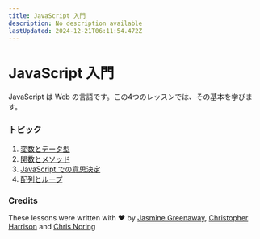 ```yaml
---
title: JavaScript 入門
description: No description available
lastUpdated: 2024-12-21T06:11:54.472Z
---
```


# JavaScript 入門

JavaScript は Web の言語です。この4つのレッスンでは、その基本を学びます。

### トピック

1. [変数とデータ型](../1-data-types/translations/README.ja.md)
2. [関数とメソッド](../2-functions-methods/translations/README.ja.md)
3. [JavaScript での意思決定](../3-making-decisions/translations/README.ja.md)
4. [配列とループ](../4-arrays-loops/translations/README.ja.md)

### Credits

These lessons were written with ♥️ by [Jasmine Greenaway](https://twitter.com/paladique), [Christopher Harrison](https://twitter.com/geektrainer) and [Chris Noring](https://twitter.com/chris_noring)
